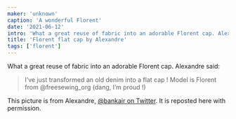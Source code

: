 ```yaml
---
maker: 'unknown'
caption: 'A wonderful Florent'
date: '2021-06-12'
intro: 'What a great reuse of fabric into an adorable Florent cap. Alexandre said:'
title: 'Florent flat cap by Alexandre'
tags: ['florent']
---
```


<!-- truncate -->

What a great reuse of fabric into an adorable Florent cap. Alexandre said:

> I’ve just transformed an old denim into a flat cap ! Model is Florent from @freesewing_org (dang, I’m proud !)

<Note>

This picture is from Alexandre, [@bankair on Twitter](https://twitter.com/bankair). It is reposted here with permission.

</Note>
